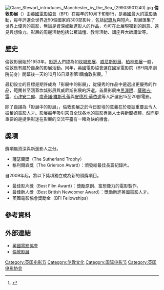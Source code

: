 {{noteTA
|1=zh-cn:电影节; zh-hk:電影節; zh-tw:影展
}}
{{Infobox film festival
| name           = 倫敦影展<br/>{{lang-en|BFI London Film Festival}}
| logo           = 
| logo_alt       = 
| logo_size      = 
| image          = 
| image_alt      =
| image_size     = 
| caption        = 
| opening        = 
| closing        = 
| location       = {{UK}}[[倫敦|倫敦]]
| founded        = 1953年
| awardsreceived = 
| awards         = 
| films          = 
| directors      = 
| producers      = 
| writers        = 
| starring       = 
| host           = 
| number         = 
| date           = 每年10月下旬
| language       = 國際
| website        = http://www.bfi.org.uk/lff
| chronology     = 
| preceded_by    = 
| followed_by    = 
}}
[[File:Clare_Stewart_introduces_Manchester_by_the_Sea_(29903901240).jpg|thumb]]
'''倫敦影展'''（{{lang-en|London Film Festival}}）由[[英國電影協會|英國電影協會]]（BFI）在每年的10月下旬舉行，是[[英國|英國]]最大的[[電影|電影]]活動，每年評選全世界近50個國家的300部影片，包括[[紀錄片|紀錄片]]與短片。影展匯集了世界上優秀的電影，無論是資深或新進影人的作品，均可在此展現獨到的創意、遠見與想像力。影展的周邊活動包括公眾論壇、教育活動、講座與大師講堂等。

== 歷史 ==
倫敦影展始於1953年。[[影評人|影評人]]們認為如[[坎城影展|坎城影展]]、[[威尼斯影展|威尼斯影展]]、[[柏林影展|柏林影展]]一般，倫敦應有屬於自身的影展活動。同年，英國電影協會選在國家電影院（BFI南岸劇院前身）開幕後一天的10月16日舉辦第1屆倫敦影展。<ref>{{cite web|title=About London Film Festival|url=http://www.lff.org.uk/|accessdate=2013-10-28|archive-date=2016-05-27|archive-url=https://web.archive.org/web/20160527110133/http://www.lff.org.uk/|dead-url=no}}</ref> 

最初設立的目標是期許成為「影展中的影展」，從優秀的作品中遴選出更優秀的作品，範圍甚至涵蓋坎城影展與威尼斯影展的評選。首屆影展由[[黑澤明|黑澤明]]、[[薩雅吉·雷|薩雅吉·雷]]、[[小津安二郎|小津安二郎]]、[[盧奇諾·維斯孔蒂|盧奇諾·維斯孔蒂]]與[[安德烈·華依達|安德烈·華依達]]等人評選出15至20部電影。

除了自詡為「影展中的影展」，倫敦影展之於今日影壇的意義在於發掘重要且令人振奮的電影人才。影展每年吸引來自全球各地的電影專業人士與新聞媒體，然而更重要的是提供影迷在影展的交流平臺有一睹為快的機會。

== 獎項 ==
獎項無資深與新進影人之分。
* 薩瑟蘭獎（The Sutherland Trophy）
* 格利爾森獎（The Grierson Award）：頒發給最佳長篇紀錄片。

自2009年起，將以下獎項獨立成為新的頒獎項目。
* 最佳影片獎（Best Film Award）：獎勵原創、富想像力的電影製作。
* 最佳新人獎（Best British Newcomer Award）：獎勵新進英國電影人才。
* 英國電影協會獎勵金（BFI Fellowships）

== 參考資料 ==
{{reflist}}

== 外部連結 ==
* [http://www.bfi.org.uk/lff 英國電影協會] {{Wayback|url=http://www.bfi.org.uk/lff |date=20170830235139 }}
* [http://www.lff.org.uk/ 倫敦影展] {{Wayback|url=http://www.lff.org.uk/ |date=20160527110133 }}

{{Film festivals}}

[[Category:英国电影节|Category:英国电影节]]
[[Category:伦敦文化|Category:伦敦文化]]
[[Category:国际电影节|Category:国际电影节]]
[[Category:英国电影协会|Category:英国电影协会]]